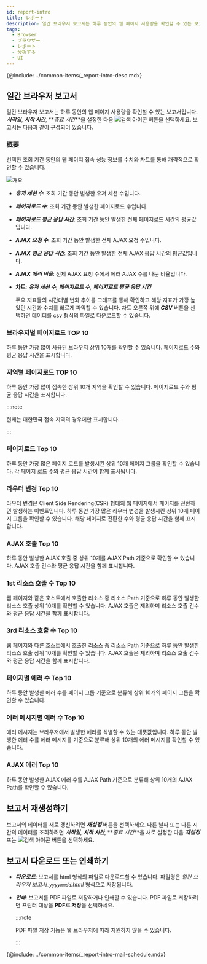 ```yaml
---
id: report-intro
title: レポート
description: 일간 브라우저 보고서는 하루 동안의 웹 페이지 사용량을 확인할 수 있는 보고서입니다.
tags:
  - Browser
  - ブラウザー
  - レポート
  - 分析する
  - UI
---
```


{@include: ../common-items/_report-intro-desc.mdx}

## 일간 브라우저 보고서

일간 브라우저 보고서는 하루 동안의 웹 페이지 사용량을 확인할 수 있는 보고서입니다. **_시작일_**, **_시작 시간_**, **_종료 시간_**을 설정한 다음 ![검색 아이콘](/img/ico-btn-search.png) 버튼을 선택하세요. 보고서는 다음과 같이 구성되어 있습니다.

### 概要

선택한 조회 기간 동안의 웹 페이지 접속 성능 정보를 수치와 차트를 통해 개략적으로 확인할 수 있습니다.

![개요](/img/browser-report-summary.png)

-   **_유저 세션 수_**: 조회 기간 동안 발생한 유저 세션 수입니다.

-   **_페이지로드 수_**: 조회 기간 동안 발생한 페이지로드 수입니다.

-   **_페이지로드 평균 응답 시간_**: 조회 기간 동안 발생한 전체 페이지로드 시간의 평균값입니다.

-   **_AJAX 요청 수_**: 조회 기간 동안 발생한 전체 AJAX 요청 수입니다.

-   **_AJAX 평균 응답 시간_**: 조회 기간 동안 발생한 전체 AJAX 응답 시간의 평균값입니다.

-   **_AJAX 에러 비율_**: 전체 AJAX 요청 수에서 에러 AJAX 수를 나눈 비율입니다.

-   **차트**: **_유저 세션 수_**,  **_페이지로드 수_**, **_페이지로드 평균 응답 시간_**

    주요 지표들의 시간대별 변화 추이를 그래프를 통해 확인하고 해당 지표가 가장 높았던 시간과 수치를 빠르게 파악할 수 있습니다. 차트 오른쪽 위에 **_CSV_** 버튼을 선택하면 데이터를 csv 형식의 파일로 다운로드할 수 있습니다.

### 브라우저별 페이지로드 TOP 10

하루 동안 가장 많이 사용된 브라우저 상위 10개를 확인할 수 있습니다. 페이지로드 수와 평균 응답 시간을 표시합니다.

### 지역별 페이지로드 TOP 10

하루 동안 가장 많이 접속한 상위 10개 지역을 확인할 수 있습니다. 페이지로드 수와 평균 응답 시간을 표시합니다.

:::note

현재는 대한민국 접속 지역의 경우에만 표시합니다.

:::

### 페이지로드 Top 10

하루 동안 가장 많은 페이지 로드를 발생시킨 상위 10개 페이지 그룹을 확인할 수 있습니다. 각 페이지 로드 수와 평균 응답 시간이 함께 표시됩니다.

### 라우터 변경 Top 10

라우터 변경은 Client Side Rendering(CSR) 형태의 웹 페이지에서 페이지를 전환하면 발생하는 이벤트입니다. 하루 동안 가장 많은 라우터 변경을 발생시킨 상위 10개 페이지 그룹을 확인할 수 있습니다. 해당 페이지로 전환한 수와 평균 응답 시간을 함께 표시합니다.

### AJAX 호출 Top 10

하루 동안 발생한 AJAX 호출 중 상위 10개를 AJAX Path 기준으로 확인할 수 있습니다. AJAX 호출 건수와 평균 응답 시간을 함께 표시합니다.

### 1st 리소스 호출 수 Top 10

웹 페이지와 같은 호스트에서 호출한 리소스 중 리소스 Path 기준으로 하루 동안 발생한 리소스 호출 상위 10개를 확인할 수 있습니다. AJAX 호출은 제외하며 리소스 호출 건수와 평균 응답 시간을 함께 표시합니다.

### 3rd 리소스 호출 수 Top 10

웹 페이지와 다른 호스트에서 호출한 리소스 중 리소스 Path 기준으로 하루 동안 발생한 리소스 호출 상위 10개를 확인할 수 있습니다. AJAX 호출은 제외하며 리소스 호출 건수와 평균 응답 시간을 함께 표시합니다.

### 페이지별 에러 수 Top 10

하루 동안 발생한 에러 수를 페이지 그룹 기준으로 분류해 상위 10개의 페이지 그룹을 확인할 수 있습니다.

### 에러 메시지별 에러 수 Top 10

에러 메시지는 브라우저에서 발생한 에러를 식별할 수 있는 대푯값입니다. 하루 동안 발생한 에러 수를 에러 메시지를 기준으로 분류해 상위 10개의 에러 메시지를 확인할 수 있습니다.

### AJAX 에러 Top 10

하루 동안 발생한 AJAX 에러 수를 AJAX Path 기준으로 분류해 상위 10개의 AJAX Path를 확인할 수 있습니다.

## 보고서 재생성하기

보고서의 데이터를 새로 갱신하려면 **_재설정_** 버튼을 선택하세요. 다른 날짜 또는 다른 시간의 데이터를 조회하려면 **_시작일_**, **_시작 시간_**, **_종료 시간_**을 새로 설정한 다음 **_재설정_** 또는 ![검색 아이콘](/img/ico-btn-search.png) 버튼을 선택하세요.

## 보고서 다운로드 또는 인쇄하기

-   **_다운로드_**: 보고서를 html 형식의 파일로 다운로드할 수 있습니다. 파일명은 _일간 브라우저 보고서\_`yyyymmdd`.html_ 형식으로 저장됩니다.

-   **_인쇄_**: 보고서를 PDF 파일로 저장하거나 인쇄할 수 있습니다. PDF 파일로 저장하려면 프린터 대상을 **PDF로 저장**을 선택하세요.

    :::note

    PDF 파일 저장 기능은 웹 브라우저에 따라 지원하지 않을 수 있습니다.

    :::

<!-- ## 메일 발송 예약-->

{@include: ../common-items/_report-intro-mail-schedule.mdx}
